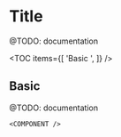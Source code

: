 
# Title

@TODO: documentation

<TOC
  items={[
    'Basic <COMPONENT>',
  ]}
/>

## Basic <COMPONENT>

@TODO: documentation

<COMPONENT />

```tsx
<COMPONENT />
```
